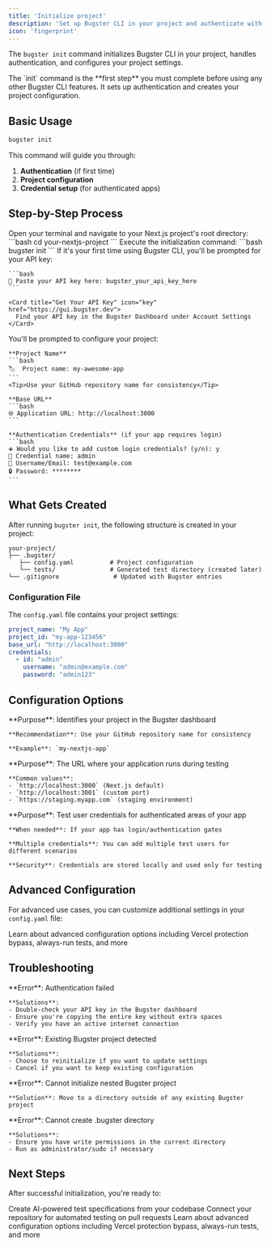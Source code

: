 ```yaml
---
title: 'Initialize project'
description: 'Set up Bugster CLI in your project and authenticate with your account'
icon: 'fingerprint'
---
```


The `bugster init` command initializes Bugster CLI in your project, handles authentication, and configures your project settings.

<Note>
  The `init` command is the **first step** you must complete before using any other Bugster CLI features. It sets up authentication and creates your project configuration.
</Note>

## Basic Usage

```bash
bugster init
```

This command will guide you through:
1. **Authentication** (if first time)
2. **Project configuration**
3. **Credential setup** (for authenticated apps)


## Step-by-Step Process

<Steps>
  <Step title="Navigate to your project">
    Open your terminal and navigate to your Next.js project's root directory:
    ```bash
    cd your-nextjs-project
    ```
  </Step>
  
  <Step title="Run the init command">
    Execute the initialization command:
    ```bash
    bugster init
    ```
  </Step>
  
  <Step title="API Key Authentication (First Time Only)">
    If it's your first time using Bugster CLI, you'll be prompted for your API key:
    
    ```bash
    🔑 Paste your API key here: bugster_your_api_key_here
    ```
    
    <Card title="Get Your API Key" icon="key" href="https://gui.bugster.dev">
      Find your API key in the Bugster Dashboard under Account Settings
    </Card>
  </Step>
  
  <Step title="Configure Project Settings">
    You'll be prompted to configure your project:
    
    **Project Name**
    ```bash
    🏷️  Project name: my-awesome-app
    ```
    <Tip>Use your GitHub repository name for consistency</Tip>
    
    **Base URL**
    ```bash
    🌐 Application URL: http://localhost:3000
    ```
    
    **Authentication Credentials** (if your app requires login)
    ```bash
    ➕ Would you like to add custom login credentials? (y/n): y
    👤 Credential name: admin
    📧 Username/Email: test@example.com
    🔒 Password: ********
    ```
  </Step>
</Steps>

## What Gets Created

After running `bugster init`, the following structure is created in your project:

```
your-project/
├── .bugster/
   ├── config.yaml          # Project configuration
   └── tests/               # Generated test directory (created later)
└── .gitignore               # Updated with Bugster entries
```

### Configuration File

The `config.yaml` file contains your project settings:

```yaml
project_name: "My App"
project_id: "my-app-123456"
base_url: "http://localhost:3000"
credentials:
  - id: "admin"
    username: "admin@example.com"
    password: "admin123"
```

## Configuration Options

<AccordionGroup>
  <Accordion title="Project Name" icon="tag">
    **Purpose**: Identifies your project in the Bugster dashboard
    
    **Recommendation**: Use your GitHub repository name for consistency
    
    **Example**: `my-nextjs-app`
  </Accordion>
  
  <Accordion title="Base URL" icon="globe">
    **Purpose**: The URL where your application runs during testing
    
    **Common values**:
    - `http://localhost:3000` (Next.js default)
    - `http://localhost:3001` (custom port)
    - `https://staging.myapp.com` (staging environment)
  </Accordion>
  
  <Accordion title="Authentication Credentials" icon="key">
    **Purpose**: Test user credentials for authenticated areas of your app
    
    **When needed**: If your app has login/authentication gates
    
    **Multiple credentials**: You can add multiple test users for different scenarios
    
    **Security**: Credentials are stored locally and used only for testing
  </Accordion>
</AccordionGroup>

## Advanced Configuration

For advanced use cases, you can customize additional settings in your `config.yaml` file:

<Card title="Advanced Configuration" icon="gear" href="/configuration/advanced">
  Learn about advanced configuration options including Vercel protection bypass, always-run tests, and more
</Card>

## Troubleshooting

<AccordionGroup>
  <Accordion title="Invalid API Key">
    **Error**: Authentication failed
    
    **Solutions**:
    - Double-check your API key in the Bugster dashboard
    - Ensure you're copying the entire key without extra spaces
    - Verify you have an active internet connection
  </Accordion>
  
  <Accordion title="Existing Project Warning">
    **Error**: Existing Bugster project detected
    
    **Solutions**:
    - Choose to reinitialize if you want to update settings
    - Cancel if you want to keep existing configuration
  </Accordion>
  
  <Accordion title="Nested Project Error">
    **Error**: Cannot initialize nested Bugster project
    
    **Solution**: Move to a directory outside of any existing Bugster project
  </Accordion>
  
  <Accordion title="Permission Denied">
    **Error**: Cannot create .bugster directory
    
    **Solutions**:
    - Ensure you have write permissions in the current directory
    - Run as administrator/sudo if necessary
  </Accordion>
</AccordionGroup>

## Next Steps

After successful initialization, you're ready to:

<CardGroup cols={2}>
  <Card title="Generate Tests" icon="wand-magic-sparkles" href="/commands/generate">
    Create AI-powered test specifications from your codebase
  </Card>
  
  <Card title="GitHub Integration" icon="github" href="/integrations/github">
    Connect your repository for automated testing on pull requests
  </Card>
  <Card title="Advanced Configuration" icon="gear" href="/configuration/advanced">
  Learn about advanced configuration options including Vercel protection bypass, always-run tests, and more
  </Card>
</CardGroup>

